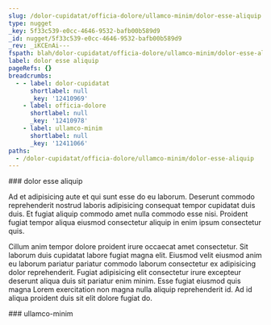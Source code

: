 ```yaml
---
slug: /dolor-cupidatat/officia-dolore/ullamco-minim/dolor-esse-aliquip
type: nugget
_key: 5f33c539-e0cc-4646-9532-bafb00b589d9
_id: nugget/5f33c539-e0cc-4646-9532-bafb00b589d9
_rev: _iKCEnAi---
fspath: blah/dolor-cupidatat/officia-dolore/ullamco-minim/dolor-esse-aliquip.md
label: dolor esse aliquip
pageRefs: {}
breadcrumbs:
  - - label: dolor-cupidatat
      shortlabel: null
      _key: '12410969'
    - label: officia-dolore
      shortlabel: null
      _key: '12410978'
    - label: ullamco-minim
      shortlabel: null
      _key: '12411066'
paths:
  - /dolor-cupidatat/officia-dolore/ullamco-minim/dolor-esse-aliquip
---
```


<NuggetArea>
<Nugget slug="/dolor-cupidatat/officia-dolore/ullamco-minim/dolor-esse-aliquip" type="nugget" _key="5f33c539-e0cc-4646-9532-bafb00b589d9" _id="nugget/5f33c539-e0cc-4646-9532-bafb00b589d9" _rev="_iKCEnAi---" fspath="blah/dolor-cupidatat/officia-dolore/ullamco-minim/dolor-esse-aliquip.md" label="dolor esse aliquip" paths="/dolor-cupidatat/officia-dolore/ullamco-minim/dolor-esse-aliquip">
<NuggetBody>
### dolor esse aliquip

Ad et adipisicing aute et qui sunt esse do eu laborum. Deserunt commodo reprehenderit nostrud laboris adipisicing consequat tempor cupidatat duis duis. Et fugiat aliquip commodo amet nulla commodo esse nisi. Proident fugiat tempor aliqua eiusmod consectetur aliquip in enim ipsum consectetur quis.

Cillum anim tempor dolore proident irure occaecat amet consectetur. Sit laborum duis cupidatat labore fugiat magna elit. Eiusmod velit eiusmod anim eu laborum pariatur pariatur commodo laborum consectetur ex adipisicing dolor reprehenderit. Fugiat adipisicing elit consectetur irure excepteur deserunt aliqua duis sit pariatur enim minim. Esse fugiat eiusmod quis magna Lorem exercitation non magna nulla aliquip reprehenderit id. Ad id aliqua proident duis sit elit dolore fugiat do.

</NuggetBody>
<Breadcrumbs>
<Crumbs>
<Crumb _key="12410969" label="dolor-cupidatat" /><Crumb _key="12410978" label="officia-dolore" /><Crumb _key="12411066" label="ullamco-minim" />
</Crumbs>
</Breadcrumbs>
</Nugget>

<NuggetsInbound>
</NuggetsInbound>
<NuggetsOutbound>
</NuggetsOutbound>
</NuggetArea>
<PassagesInbound>
<Passage direction="inbound" type="passage" _key="12411066" _id="passage/12411066" _rev="_iKCEnAe--C" label="ullamco-minim" passage="ullamco-minim" fspath="blah/dolor-cupidatat/officia-dolore/ullamco-minim" paths="/dolor-cupidatat/officia-dolore/ullamco-minim" slug="/dolor-cupidatat/officia-dolore/ullamco-minim">
<NuggetBody>
### ullamco-minim

</NuggetBody>
<Breadcrumbs>
<Crumbs>
<Crumb _key="12410969" label="dolor-cupidatat" /><Crumb _key="12410978" label="officia-dolore" />
</Crumbs>
</Breadcrumbs>
</Passage>

</PassagesInbound>
<PassagesOutbound>
</PassagesOutbound>